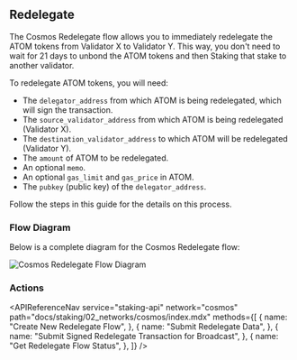 
## Redelegate

The Cosmos Redelegate flow allows you to immediately redelegate the ATOM tokens from Validator X to Validator Y.
This way, you don't need to wait for 21 days to unbond the ATOM tokens and then Staking that stake to another validator.

To redelegate ATOM tokens, you will need:

- The `delegator_address` from which ATOM is being redelegated, which will sign the transaction.
- The `source_validator_address` from which ATOM is being redelegated (Validator X).
- The `destination_validator_address` to which ATOM will be redelegated (Validator Y).
- The `amount` of ATOM to be redelegated.
- An optional `memo`.
- An optional `gas_limit` and `gas_price` in ATOM.
- The `pubkey` (public key) of the `delegator_address`.

Follow the steps in this guide for the details on this process.

### Flow Diagram

Below is a complete diagram for the Cosmos Redelegate flow:

<img src={img1} alt="Cosmos Redelegate Flow Diagram" className="inline-image" />

### Actions

<APIReferenceNav
  service="staking-api"
  network="cosmos"
  path="docs/staking/02_networks/cosmos/index.mdx"
  methods={[
    {
      name: "Create New Redelegate Flow",
    },
    {
      name: "Submit Redelegate Data",
    },
    {
      name: "Submit Signed Redelegate Transaction for Broadcast",
    },
    {
      name: "Get Redelegate Flow Status",
    },
  ]}
/>
